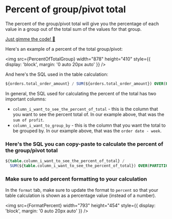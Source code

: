 
# Percent of group/pivot total

The percent of the group/pivot total will give you the percentage of each value in a group out of the total sum of the values for that group.

[Just gimme the code! 👾](#heres-the-sql-you-can-copy-paste-to-calculate-the-percent-of-the-group-pivot-total)

Here's an example of a percent of the total group/pivot:

<img
  src={PercentOfTotalGroup}
  width="878"
  height="410"
  style={{ display: 'block', margin: '0 auto 20px auto' }}
/>

And here's the SQL used in the table calculation:

```sql
${orders.total_order_amount} / SUM(${orders.total_order_amount}) OVER(PARTITION BY ${orders.status})
```

In general, the SQL used for calculating the percent of the total has two important columns:

- `column_i_want_to_see_the_percent_of_total` - this is the column that you want to see the percent total of. In our example above, that was the `sum of profit`.
- `column_i_want_to_group_by` - this is the column that you want the total to be grouped by. In our example above, that was the `order date - week`.

### Here's the SQL you can copy-paste to calculate the percent of the group/pivot total

```sql
${table.column_i_want_to_see_the_percent_of_total} /
  SUM(${table.column_i_want_to_see_the_percent_of_total}) OVER(PARTITION BY ${table.column_i_want_to_group_by})
```

### Make sure to add percent formatting to your calculation

In the `format` tab, make sure to update the format to `percent` so that your table calculation is shown as a percentage value (instead of a number).

<img
  src={FormatPercent}
  width="793"
  height="454"
  style={{ display: 'block', margin: '0 auto 20px auto' }}
/>
